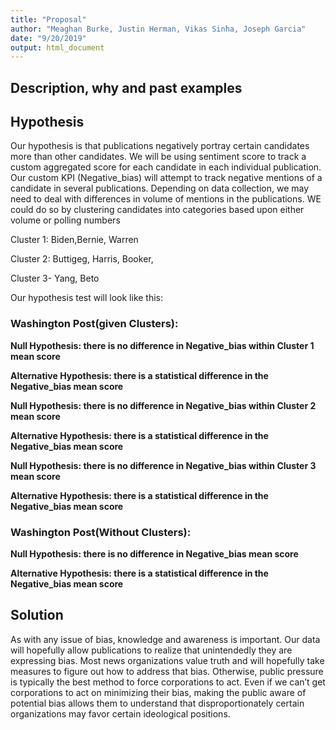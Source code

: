 ```yaml
---
title: "Proposal"
author: "Meaghan Burke, Justin Herman, Vikas Sinha, Joseph Garcia"
date: "9/20/2019"
output: html_document
---
```


## Description, why and past examples





## Hypothesis
Our hypothesis is that publications negatively portray certain candidates more than other candidates. We will be using sentiment score to track a custom aggregated score for each candidate in each individual publication. Our custom KPI (Negative_bias) will attempt to track negative mentions of a candidate in several publications.    Depending on data collection, we may need to deal with differences in volume of mentions in the publications.  WE could do so by clustering candidates into categories based upon either volume or polling numbers

Cluster 1: Biden,Bernie, Warren  

Cluster 2: Buttigeg, Harris, Booker, 

Cluster 3- Yang, Beto

Our hypothesis test will look like this:

### Washington Post(given Clusters):

**Null Hypothesis: there is no difference in Negative_bias within  Cluster 1 mean score**

**Alternative Hypothesis: there is a statistical difference in the Negative_bias mean score**


**Null Hypothesis: there is no difference in Negative_bias within Cluster 2 mean score**

**Alternative Hypothesis: there is a statistical difference in the Negative_bias mean score**


**Null Hypothesis: there is no difference in Negative_bias within Cluster 3 mean score **

**Alternative Hypothesis: there is a statistical difference in the Negative_bias mean score **

### Washington Post(Without Clusters):
**Null Hypothesis: there is no difference in Negative_bias mean score**

**Alternative Hypothesis: there is a statistical difference in the Negative_bias mean score**


## Solution 
As with any issue of bias, knowledge and awareness is important. Our data will hopefully allow publications to realize that unintendedly they are expressing bias. Most news organizations value truth and will hopefully take measures to figure out how to address that bias.  Otherwise, public pressure is typically the best method to force corporations to act. Even if we can't get corporations to act on minimizing their bias, making the public aware of potential bias allows them to understand that disproportionately certain organizations may favor certain ideological positions.  



